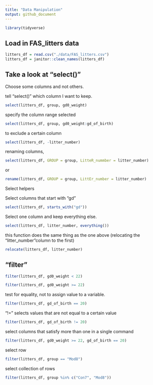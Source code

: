 ```yaml
---
title: "Data Manipulation"
output: github_document
---
```


```r
library(tidyverse)
```

## Load in FAS_litters data

```r
litters_df = read.csv("./data/FAS_litters.csv")
litters_df = janitor::clean_names(litters_df)
```


## Take a look at "select()"
Choose some columns and not others.


tell "select()" which column I want to keep.
```r
select(litters_df, group, gd0_weight)
```


specify the column range selected
```r
select(litters_df, group, gd0_weight:gd_of_birth)
```

to exclude a certain column
```r
select(litters_df, -litter_number)
```

renaming columns,
```r
select(litters_df, GROUP = group, LitteR_nummber = litter_number)
```
or
```r
rename(litters_df, GROUP = group, LittEr_number = litter_number)
```




Select helpers

Select columns that start with "gd"
```r
select(litters_df, starts_with("gd"))
```

Select one column and keep everything else.
```r
select(litters_df, litter_number, everything())
```
this function does the same thing as the one above (relocating the "litter_number"column to the first)
```r
relocate(litters_df, litter_number)
```

## "filter"

```r
filter(litters_df, gd0_weight < 22)
```


```r
filter(litters_df, gd0_weight >= 22)
```


test for equality, not to assign value to a variable.
```r
filter(litters_df, gd_of_birth == 20)
```


"!=" selects values that are not equal to a certain value
```r
filter(litters_df, gd_of_birth != 20)
```


select columns that satisfy more than one in a single command
```r
filter(litters_df, gd0_weight >= 22, gd_of_birth == 20)
```


select row
```r
filter(litters_df, group == "Mod8")
```

select collection of rows
```r
filter(litters_df, group %in% c("Con7", "Mod8"))
```